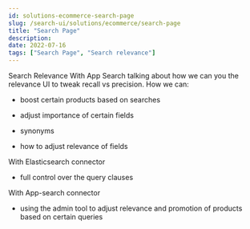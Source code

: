 ```yaml
---
id: solutions-ecommerce-search-page
slug: /search-ui/solutions/ecommerce/search-page
title: "Search Page"
description:
date: 2022-07-16
tags: ["Search Page", "Search relevance"]
---
```


Search Relevance
With App Search talking about how we can you the relevance UI to tweak recall vs precision.
How we can:

- boost certain products based on searches
- adjust importance of certain fields
- synonyms

- how to adjust relevance of fields

With Elasticsearch connector

- full control over the query clauses

With App-search connector

- using the admin tool to adjust relevance and promotion of products based on certain queries
